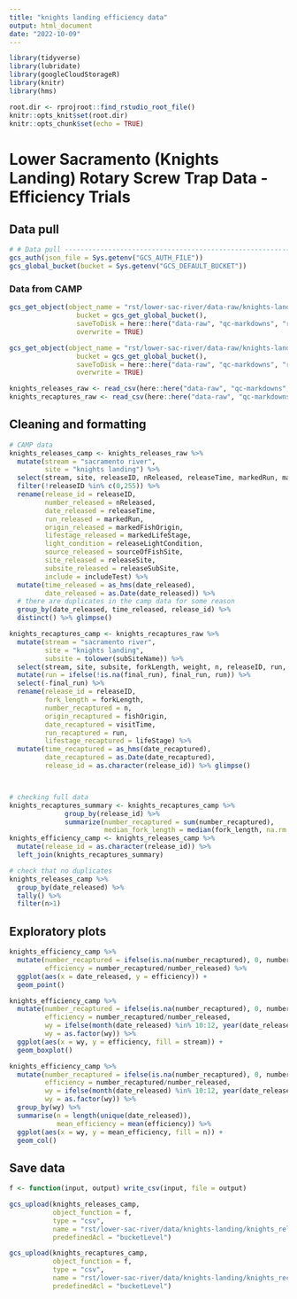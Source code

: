 ```yaml
---
title: "knights landing efficiency data"
output: html_document
date: "2022-10-09"
---
```


```r
library(tidyverse)
library(lubridate)
library(googleCloudStorageR)
library(knitr)
library(hms)

root.dir <- rprojroot::find_rstudio_root_file()
knitr::opts_knit$set(root.dir)
knitr::opts_chunk$set(echo = TRUE)
```

# Lower Sacramento (Knights Landing) Rotary Screw Trap Data - Efficiency Trials

## Data pull
```r
# # Data pull ---------------------------------------------------------------
gcs_auth(json_file = Sys.getenv("GCS_AUTH_FILE"))
gcs_global_bucket(bucket = Sys.getenv("GCS_DEFAULT_BUCKET"))
```

### Data from CAMP
```r
gcs_get_object(object_name = "rst/lower-sac-river/data-raw/knights-landing/knights_releases_camp.csv",
                 bucket = gcs_get_global_bucket(),
                 saveToDisk = here::here("data-raw", "qc-markdowns", "rst", "knights_releases_camp.csv"),
                 overwrite = TRUE)

gcs_get_object(object_name = "rst/lower-sac-river/data-raw/knights-landing/knights_recaptures_camp.csv",
                 bucket = gcs_get_global_bucket(),
                 saveToDisk = here::here("data-raw", "qc-markdowns", "rst", "knights_recaptures_camp.csv"),
                 overwrite = TRUE)
```
```r
knights_releases_raw <- read_csv(here::here("data-raw", "qc-markdowns", "rst", "knights_releases_camp.csv")) %>% glimpse()
knights_recaptures_raw <- read_csv(here::here("data-raw", "qc-markdowns", "rst", "knights_recaptures_camp.csv")) %>% glimpse()
```

## Cleaning and formatting

```r
# CAMP data
knights_releases_camp <- knights_releases_raw %>% 
  mutate(stream = "sacramento river",
         site = "knights landing") %>% 
  select(stream, site, releaseID, nReleased, releaseTime, markedRun, markedLifeStage, sourceOfFishSite, includeTest, markedFishOrigin, releaseLightCondition, releaseSite, releaseSubSite) %>% 
  filter(!releaseID %in% c(0,255)) %>% 
  rename(release_id = releaseID,
         number_released = nReleased,
         date_released = releaseTime,
         run_released = markedRun,
         origin_released = markedFishOrigin,
         lifestage_released = markedLifeStage,
         light_condition = releaseLightCondition,
         source_released = sourceOfFishSite,
         site_released = releaseSite,
         subsite_released = releaseSubSite,
         include = includeTest) %>% 
  mutate(time_released = as_hms(date_released),
         date_released = as.Date(date_released)) %>%
  # there are duplicates in the camp data for some reason
  group_by(date_released, time_released, release_id) %>%
  distinct() %>% glimpse()

knights_recaptures_camp <- knights_recaptures_raw %>% 
  mutate(stream = "sacramento river",
         site = "knights landing",
         subsite = tolower(subSiteName)) %>% 
  select(stream, site, subsite, forkLength, weight, n, releaseID, run, final_run, fishOrigin, visitTime, lifeStage) %>% 
  mutate(run = ifelse(!is.na(final_run), final_run, run)) %>% 
  select(-final_run) %>% 
  rename(release_id = releaseID,
         fork_length = forkLength,
         number_recaptured = n,
         origin_recaptured = fishOrigin,
         date_recaptured = visitTime,
         run_recaptured = run,
         lifestage_recaptured = lifeStage) %>% 
  mutate(time_recaptured = as_hms(date_recaptured),
         date_recaptured = as.Date(date_recaptured),
         release_id = as.character(release_id)) %>% glimpse()



# checking full data
knights_recaptures_summary <- knights_recaptures_camp %>% 
              group_by(release_id) %>% 
              summarize(number_recaptured = sum(number_recaptured),
                        median_fork_length = median(fork_length, na.rm = T))
knights_efficiency_camp <- knights_releases_camp %>% 
  mutate(release_id = as.character(release_id)) %>% 
  left_join(knights_recaptures_summary)

# check that no duplicates
knights_releases_camp %>% 
  group_by(date_released) %>% 
  tally() %>% 
  filter(n>1)
```

## Exploratory plots
```r
knights_efficiency_camp %>% 
  mutate(number_recaptured = ifelse(is.na(number_recaptured), 0, number_recaptured),
         efficiency = number_recaptured/number_released) %>% 
  ggplot(aes(x = date_released, y = efficiency)) +
  geom_point()

```

```r
knights_efficiency_camp %>% 
  mutate(number_recaptured = ifelse(is.na(number_recaptured), 0, number_recaptured),
         efficiency = number_recaptured/number_released,
         wy = ifelse(month(date_released) %in% 10:12, year(date_released) + 1, year(date_released)),
         wy = as.factor(wy)) %>% 
  ggplot(aes(x = wy, y = efficiency, fill = stream)) +
  geom_boxplot()
```

```r
knights_efficiency_camp %>% 
  mutate(number_recaptured = ifelse(is.na(number_recaptured), 0, number_recaptured),
         efficiency = number_recaptured/number_released,
         wy = ifelse(month(date_released) %in% 10:12, year(date_released) + 1, year(date_released)),
         wy = as.factor(wy)) %>% 
  group_by(wy) %>% 
  summarise(n = length(unique(date_released)),
            mean_efficiency = mean(efficiency)) %>%  
  ggplot(aes(x = wy, y = mean_efficiency, fill = n)) +
  geom_col()
```

## Save data

```r
f <- function(input, output) write_csv(input, file = output)

gcs_upload(knights_releases_camp,
           object_function = f,
           type = "csv",
           name = "rst/lower-sac-river/data/knights-landing/knights_releases.csv",
           predefinedAcl = "bucketLevel")

gcs_upload(knights_recaptures_camp,
           object_function = f,
           type = "csv",
           name = "rst/lower-sac-river/data/knights-landing/knights_recaptures.csv",
           predefinedAcl = "bucketLevel")
```